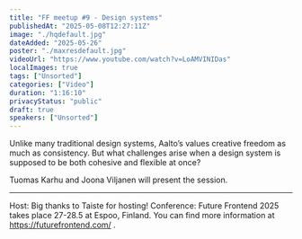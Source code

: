 ```yaml
---
title: "FF meetup #9 - Design systems"
publishedAt: "2025-05-08T12:27:11Z"
image: "./hqdefault.jpg"
dateAdded: "2025-05-26"
poster: "./maxresdefault.jpg"
videoUrl: "https://www.youtube.com/watch?v=LoAMVINIDas"
localImages: true
tags: ["Unsorted"]
categories: ["Video"]
duration: "1:16:10"
privacyStatus: "public"
draft: true
speakers: ["Unsorted"]
---
```

Unlike many traditional design systems, Aalto’s values creative freedom as much as consistency. But what challenges arise when a design system is supposed to be both cohesive and flexible at once?

Tuomas Karhu and Joona Viljanen will present the session.

---

Host: Big thanks to Taiste for hosting!
Conference: Future Frontend 2025 takes place 27-28.5 at Espoo, Finland. You can find more information at https://futurefrontend.com/ .
